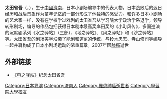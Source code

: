 '''太田省吾'''（{{lang|ja|おおた しょうご}}，{{bd|1939年|9月24日|2007年|7月13日|catIdx=Ohta}}），生于[[中國|中國]][[濟南|濟南]]，日本小剧场编导中的代表人物。日本战败后的返日经历和战后景象作为童年记忆的一部分形成了他独特的感受力。和许多日本小剧场的艺术家一样，没有在学校学过戏剧的太田省吾从学习院大学政治学系退学，领导转形剧场，编导的作品包括获得日本剧本最高奖岸田奖的《小町风传》，多国巡演的沉默剧系列《水之驿站》（三部）、《地之驿站》、《风之驿站》和《沙之驿站》等。太田省吾的剧场美学沿袭了能剧和道家的传统，与铃木忠志、寺山修司等编导一起并肩构成了日本小剧场运动的浓重篇章。2007年因[[肺癌|肺癌]]逝世

==外部链接==
{{Commons|太田省吾}}
* [https://web.archive.org/web/20110904201022/http://www.jingdesign.cn/theatrere/estation.html 《电之驿站》纪念太田省吾]
{{Japan-artist-stub}}
{{DEFAULTSORT:Oota}}
[[Category:日本导演|Category:日本导演]]
[[Category:济南人|Category:济南人]]
[[Category:罹患肺癌逝世者|Category:罹患肺癌逝世者]]
[[Category:學習院大學校友|Category:學習院大學校友]]